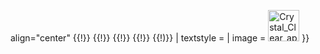{{editnotice
| header = 
| headerstyle = 
| text =
<big>此页面已经停用，请不要在这里继续發問。</big>
*如果您想解決在維基百科中所遇疑難，請前往'''[[Wikipedia:互助客栈/求助|互助客栈求助版]]'''。
*如果您想問'''與維基百科無關'''的問題，請前往'''[[Wikipedia:知識問答|知識問答]]'''。
*與維基百科相關的其他問題，請选择[[Wikipedia:互助客棧|互助客棧]]的其他板面。
{{(!}} align="center"
{{!}} {{Clickable button|target={{fullurl:Wikipedia:互助客栈/求助|action=edit&section=new}}|text=提出編輯或使用本百科的問題|external=yes|iconPrimary=ui-icon-help|class=ui-button-blue}}
{{!}} {{Clickable button|target={{fullurl:Wikipedia:知識問答|action=edit&section=new}}|text=提出與維基百科無關的問題|external=yes|iconPrimary=ui-icon-help|class=ui-button-blue}}
{{!}} {{Clickable button|Wikipedia:IRC聊天频道|text=使用即時求助|iconPrimary=ui-icon-help|class=ui-button-green}}
{{!}} {{Clickable button|target=Help:建立新頁面|text=創建條目入口|iconPrimary=ui-icon-plusthick}}
{{!)}}
| textstyle = 
| image = [[File:Crystal Clear app ktip.png|50px]]
}}